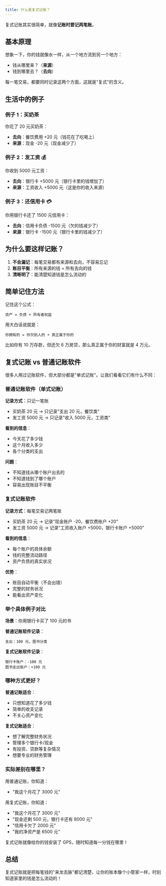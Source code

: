 ---
title: 什么是复式记账？
---

复式记账其实很简单，就像**记账时要记两笔账**。

## 基本原理

想象一下，你的钱就像水一样，从一个地方流到另一个地方：

- 钱从哪里来？（**来源**）
- 钱到哪里去？（**去向**）

每一笔交易，都要同时记录这两个方面，这就是"复式"的含义。

## 生活中的例子

### 例子 1：买奶茶

你花了 20 元买奶茶：

- **去向**：餐饮费用 +20 元（钱花在了吃喝上）
- **来源**：现金 -20 元（现金减少了）

### 例子 2：发工资 💰

你收到 5000 元工资：

- **去向**：银行卡 +5000 元（银行卡里的钱增加了）
- **来源**：工资收入 +5000 元（这是你的收入来源）

### 例子 3：还信用卡 💳

你用银行卡还了 1500 元信用卡：

- **去向**：信用卡负债 -1500 元（欠的钱减少了）
- **来源**：银行卡 -1500 元（银行卡里的钱减少了）

## 为什么要这样记账？

1. **不会漏记**：每笔交易都有来源和去向，不容易忘记
2. **账目平衡**：所有来源的钱 = 所有去向的钱
3. **清晰明了**：能清楚知道钱是怎么流动的

## 简单记住方法

记住这个公式：

```
资产 = 负债 + 所有者权益
```

用大白话说就是：

```
你拥有的 = 你欠别人的 + 真正属于你的
```

比如你有 10 万存款，但还欠 6 万房贷，那么真正属于你的财富就是 4 万元。

## 复式记账 vs 普通记账软件

很多人用过记账软件，但大部分都是"单式记账"。让我们看看它们有什么不同：

### 普通记账软件（单式记账）

**记录方式**：只记一笔账

- 买奶茶 20 元 → 只记录"支出 20 元，餐饮类"
- 发工资 5000 元 → 只记录"收入 5000 元，工资类"

**看到的信息**：

- 今天花了多少钱
- 这个月收入多少
- 各个分类的支出

**问题**：

- 不知道钱从哪个账户出去的
- 不知道钱到了哪个账户
- 容易出现账目不平衡

### 复式记账软件

**记录方式**：每笔交易记两笔账

- 买奶茶 20 元 → 记录"现金账户 -20，餐饮费账户 +20"
- 发工资 5000 元 → 记录"工资收入账户 +5000，银行卡账户 +5000"

**看到的信息**：

- 每个账户的具体余额
- 钱的完整流动路径
- 资产负债的真实状况

**优势**：

- 账目自动平衡（不会出错）
- 完整的财务状况
- 能看出资产变化

### 举个具体例子对比

**场景**：你用银行卡买了 100 元的书

**普通记账软件记录**：

```
支出：100 元，图书分类
```

**复式记账软件记录**：

```
银行卡账户：-100 元
图书支出账户：+100 元
```

### 哪种方式更好？

**普通记账适合**：

- 只想知道花了多少钱
- 简单的收支记录
- 不关心资产变化

**复式记账适合**：

- 想了解完整财务状况
- 管理多个银行卡/现金
- 有投资、贷款等复杂情况
- 想要专业的财务管理

### 实际差别在哪里？

用普通记账，你知道：

- "我这个月花了 3000 元"

用复式记账，你知道：

- "我这个月花了 3000 元"
- "现金还剩 500 元，银行卡还有 8000 元"
- "信用卡欠了 2000 元"
- "我的净资产是 6500 元"

复式记账就像给你的钱安装了 GPS，随时知道每一分钱在哪里！

## 总结

复式记账就是把每笔钱的"来龙去脉"都记清楚，让你的账本像个小管家一样，时刻知道家里的钱是怎么流动的！
